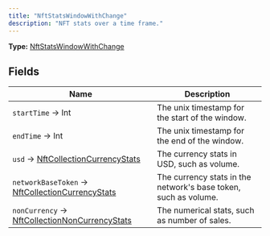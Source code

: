 ```yaml
---
title: "NftStatsWindowWithChange"
description: "NFT stats over a time frame."
---
```


**Type:** [NftStatsWindowWithChange](/api-reference/types/nftstatswindowwithchange)

## Fields

| Name | Description |
|------|-------------|
| `startTime` → Int | The unix timestamp for the start of the window. |
| `endTime` → Int | The unix timestamp for the end of the window. |
| `usd` → [NftCollectionCurrencyStats](/api-reference/types/nftcollectioncurrencystats) | The currency stats in USD, such as volume. |
| `networkBaseToken` → [NftCollectionCurrencyStats](/api-reference/types/nftcollectioncurrencystats) | The currency stats in the network&#39;s base token, such as volume. |
| `nonCurrency` → [NftCollectionNonCurrencyStats](/api-reference/types/nftcollectionnoncurrencystats) | The numerical stats, such as number of sales. |

